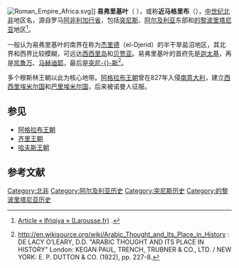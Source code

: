 [[File:Roman_Empire_Africa.svg|thumb]]]]
'''易弗里基叶'''（{{Lang-ar|إفريقية}} ''{{transl|aeb|Ifrīqya}}''），或称'''近马格里布'''（{{lang-ar|المغرب الأدنى}}），[[中世纪|中世纪]][[北非|北非]]地区名，源自罗马[[阿非利加行省|阿非利加行省]]，包括[[突尼斯|突尼斯]]、[[阿尔及利亚|阿尔及利亚]]东部和[[的黎波里塔尼亚|的黎波里塔尼亚]]地区<ref>{{fr icon}} [http://www.larousse.fr/encyclopedie/autre-region/Ifriqiya/124749 Article « Ifriqiya » (Larousse.fr)] {{Wayback|url=http://www.larousse.fr/encyclopedie/autre-region/Ifriqiya/124749 |date=20210128102947 }}.</ref>。

一般认为易弗里基叶的南界在称为[[杰里德|杰里德]]（el-Djerid）的半干旱盐沼地区，其北界和西界比较模糊，可远达[[西西里岛|西西里岛]]和[[贝贾亚|贝贾亚]]。易弗里基叶的首府先是[[迦太基|迦太基]]，再是[[凯鲁万|凯鲁万]]、[[马赫迪耶|马赫迪耶]]，最后是[[突尼斯_(城市)|突尼-{}-斯]]<ref>http://en.wikisource.org/wiki/Arabic_Thought_and_Its_Place_in_History {{Wayback|url=http://en.wikisource.org/wiki/Arabic_Thought_and_Its_Place_in_History |date=20210204011256 }} : DE LACY O’LEARY, D.D. "ARABIC THOUGHT AND ITS PLACE IN HISTORY" London: KEGAN PAUL, TRENCH, TRUBNER & CO., LTD. / NEW YORK: E. P. DUTTON & CO. (1922), pp. 227-8.</ref>。

多个穆斯林王朝以此为核心地带。[[阿格拉布王朝|阿格拉布王朝]]曾在827年入侵[[意大利南部|南意大利]]，建立[[西西里酋长国|西西里埃米尔国]]和[[巴里酋长国|巴里埃米尔国]]，后来被诺曼人征服。

== 参见 ==
* [[阿格拉布王朝|阿格拉布王朝]]
* [[齐里王朝|齐里王朝]]
* [[哈夫斯王朝|哈夫斯王朝]]

== 参考文献 ==
{{reflist}}
{{阿拔斯王朝}}
[[Category:北非|Category:北非]]
[[Category:阿尔及利亚历史|Category:阿尔及利亚历史]]
[[Category:突尼斯历史|Category:突尼斯历史]]
[[Category:的黎波里塔尼亚历史|Category:的黎波里塔尼亚历史]]